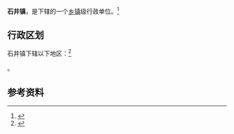 {{中国乡级行政区|61/01/25/110/000}}

'''石井镇'''，是{{PRC admin/fullname|61/01/25/110/000|3}}下辖的一个[[乡镇|乡镇]]级行政单位。<ref>{{PRC admin/ref sgc|{{PRC admin/parent|61/01/25/110/000}}}}</ref>

== 行政区划 ==

石井镇下辖以下地区：<ref>{{PRC admin/ref sgc|61/01/25/110/000}}</ref>

{{PRC admin/children|61/01/25/110/000}}。

== 参考资料 ==

{{reflist}}

{{行政区划小作品}}
{{PRC admin/navcat|61/01/25/110/000}}